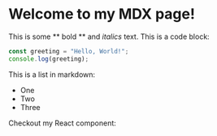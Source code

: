 # Welcome to my MDX page!

This is some ** bold ** and _italics_ text.
This is a code block:

```javascript
const greeting = "Hello, World!";
console.log(greeting);
```

This is a list in markdown:

- One
- Two
- Three

Checkout my React component:

<Skills />
